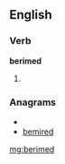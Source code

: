 ==English==

===Verb===
'''berimed'''

# {{past of|[[berime]]}}

===Anagrams===
* {{alphagram|bdeeimr}}
* [[bemired#English|bemired]]

[[mg:berimed]]
